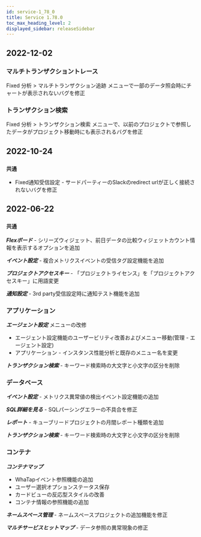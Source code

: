 ```yaml
---
id: service-1_78_0
title: Service 1.78.0
toc_max_heading_level: 2
displayed_sidebar: releaseSidebar
---
```



## 2022-12-02

### マルチトランザクショントレース

<Status>Fixed</Status> <UI>分析</UI> > <UI>マルチトランザクション追跡</UI> メニューで一部のデータ照会時にチャートが表示されないバグを修正

### トランザクション検索

<Status>Fixed</Status> <UI>分析</UI> > <UI>トランザクション検索</UI> メニューで、以前のプロジェクトで参照したデータがプロジェクト移動時にも表示されるバグを修正

## 2022-10-24

### `共通`

- <Status>Fixed</Status>通知受信設定 - サードパーティーのSlackのredirect urlが正しく接続されないバグを修正

## 2022-06-22

### `共通`

***Flexボード*** - シリーズウィジェット、前日データの比較ウィジェットカウント情報を表示するオプションを追加

***イベント設定*** - 複合メトリクスイベントの受信タグ設定機能を追加

***プロジェクトアクセスキー*** - 「プロジェクトライセンス」を「プロジェクトアクセスキー」に用語変更

***通知設定*** - 3rd party受信設定時に通知テスト機能を追加

### アプリケーション

***エージェント設定*** メニューの改修

- エージェント設定機能のユーザービリティ改善およびメニュー移動(管理 - エージェント設定)
- アプリケーション - インスタンス性能分析と既存のメニュー名を変更

***トランザクション検索*** - キーワード検索時の大文字と小文字の区分を削除

### データベース

***イベント設定*** - メトリクス異常値の検出イベント設定機能の追加 

***SQL詳細を見る*** - SQLパーシングエラーの不具合を修正

***レポート*** - キューブリードプロジェクトの月間レポート種類を追加

***トランザクション検索*** - キーワード検索時の大文字と小文字の区分を削除

### コンテナ

***コンテナマップ***

- WhaTapイベント参照機能の追加 
- ユーザー選択オプションステータス保存
- カードビューの反応型スタイルの改善
- コンテナ情報の参照機能の追加

***ネームスペース管理*** - ネームスペースプロジェクトの追加機能を修正

***マルチサービスヒットマップ*** - データ参照の異常現象の修正
